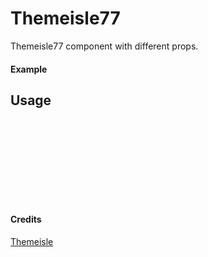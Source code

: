 
<Meta of={Themeisle77} title="Themeisle/Themeisle77" />

# Themeisle77

Themeisle77 component with different props.

#### Example

<Canvas of={Themeisle77.Primary} />

## Usage

```ts
import { Themeisle77 } from "yadl-ui";

const Example = () => {
  return (
      <Themeisle77 />
  );
};

export default Example;
```

#### Credits
[Themeisle](https://themeisle.com/illustrations)
